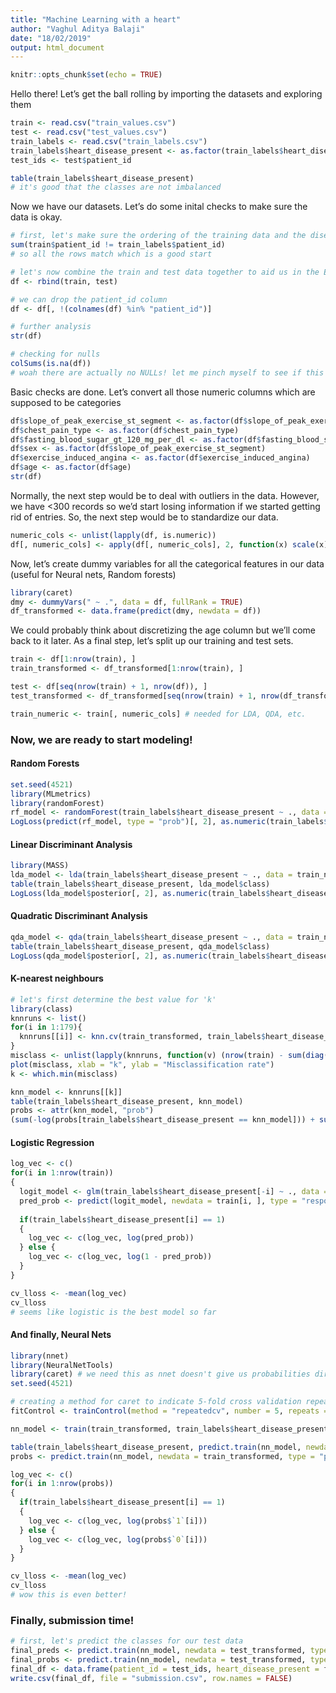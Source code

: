 ```yaml
---
title: "Machine Learning with a heart"
author: "Vaghul Aditya Balaji"
date: "18/02/2019"
output: html_document
---
```


```r
knitr::opts_chunk$set(echo = TRUE)
```

Hello there! Let's get the ball rolling by importing the datasets and exploring them

```r
train <- read.csv("train_values.csv")
test <- read.csv("test_values.csv")
train_labels <- read.csv("train_labels.csv")
train_labels$heart_disease_present <- as.factor(train_labels$heart_disease_present)
test_ids <- test$patient_id

table(train_labels$heart_disease_present)
# it's good that the classes are not imbalanced
```

Now we have our datasets. Let's do some inital checks to make sure the data is okay. 

```r
# first, let's make sure the ordering of the training data and the disease indicator data match
sum(train$patient_id != train_labels$patient_id)
# so all the rows match which is a good start

# let's now combine the train and test data together to aid us in the EDA and feature engineering phase
df <- rbind(train, test)

# we can drop the patient_id column
df <- df[, !(colnames(df) %in% "patient_id")]

# further analysis
str(df)

# checking for nulls
colSums(is.na(df))
# woah there are actually no NULLs! let me pinch myself to see if this is real!
```

Basic checks are done. Let's convert all those numeric columns which are supposed to be categories

```r
df$slope_of_peak_exercise_st_segment <- as.factor(df$slope_of_peak_exercise_st_segment)
df$chest_pain_type <- as.factor(df$chest_pain_type)
df$fasting_blood_sugar_gt_120_mg_per_dl <- as.factor(df$fasting_blood_sugar_gt_120_mg_per_dl)
df$sex <- as.factor(df$slope_of_peak_exercise_st_segment)
df$exercise_induced_angina <- as.factor(df$exercise_induced_angina)
df$age <- as.factor(df$age)
str(df)
```

Normally, the next step would be to deal with outliers in the data. However, we have <300 records so we'd start losing information if we started getting rid of entries. So, the next step would be to standardize our data.

```r
numeric_cols <- unlist(lapply(df, is.numeric))
df[, numeric_cols] <- apply(df[, numeric_cols], 2, function(x) scale(x))
```

Now, let's create dummy variables for all the categorical features in our data (useful for Neural nets, Random forests)

```r
library(caret)
dmy <- dummyVars(" ~ .", data = df, fullRank = TRUE)
df_transformed <- data.frame(predict(dmy, newdata = df))
```
We could probably think about discretizing the age column but we'll come back to it later. As a final step, let's split up our training and test sets.

```r
train <- df[1:nrow(train), ]
train_transformed <- df_transformed[1:nrow(train), ]

test <- df[seq(nrow(train) + 1, nrow(df)), ]
test_transformed <- df_transformed[seq(nrow(train) + 1, nrow(df_transformed)), ]

train_numeric <- train[, numeric_cols] # needed for LDA, QDA, etc.
```

### Now, we are ready to start modeling!

#### Random Forests

```r
set.seed(4521)
library(MLmetrics)
library(randomForest)
rf_model <- randomForest(train_labels$heart_disease_present ~ ., data = train)
LogLoss(predict(rf_model, type = "prob")[, 2], as.numeric(train_labels$heart_disease_present) - 1)
```

#### Linear Discriminant Analysis

```r
library(MASS)
lda_model <- lda(train_labels$heart_disease_present ~ ., data = train_numeric, CV = TRUE)
table(train_labels$heart_disease_present, lda_model$class)
LogLoss(lda_model$posterior[, 2], as.numeric(train_labels$heart_disease_present) - 1)
```

#### Quadratic Discriminant Analysis

```r
qda_model <- qda(train_labels$heart_disease_present ~ ., data = train_numeric, CV = TRUE)
table(train_labels$heart_disease_present, qda_model$class)
LogLoss(qda_model$posterior[, 2], as.numeric(train_labels$heart_disease_present) - 1)
```

#### K-nearest neighbours

```r
# let's first determine the best value for 'k'
library(class)
knnruns <- list()
for(i in 1:179){
  knnruns[[i]] <- knn.cv(train_transformed, train_labels$heart_disease_present, k = i, prob = TRUE)
}
misclass <- unlist(lapply(knnruns, function(v) (nrow(train) - sum(diag(table(train_labels$heart_disease_present, v))))/nrow(train)))
plot(misclass, xlab = "k", ylab = "Misclassification rate")
k <- which.min(misclass)

knn_model <- knnruns[[k]]
table(train_labels$heart_disease_present, knn_model)
probs <- attr(knn_model, "prob")
(sum(-log(probs[train_labels$heart_disease_present == knn_model])) + sum(-log(1 - probs[train_labels$heart_disease_present != knn_model])))/nrow(train)
```

#### Logistic Regression

```r
log_vec <- c()
for(i in 1:nrow(train))
{
  logit_model <- glm(train_labels$heart_disease_present[-i] ~ ., data = train[-i, !(names(train) %in% "age")], family = "binomial")
  pred_prob <- predict(logit_model, newdata = train[i, ], type = "response")
  
  if(train_labels$heart_disease_present[i] == 1)
  {
    log_vec <- c(log_vec, log(pred_prob))
  } else {
    log_vec <- c(log_vec, log(1 - pred_prob))
  }
}

cv_lloss <- -mean(log_vec)
cv_lloss
# seems like logistic is the best model so far
```

#### And finally, Neural Nets

```r
library(nnet)
library(NeuralNetTools)
library(caret) # we need this as nnet doesn't give us probabilities directly
set.seed(4521)

# creating a method for caret to indicate 5-fold cross validation repeated 5 times
fitControl <- trainControl(method = "repeatedcv", number = 5, repeats = 5)

nn_model <- train(train_transformed, train_labels$heart_disease_present, method='nnet', trControl = fitControl, tuneGrid = expand.grid(size = 1:15, decay = seq(0.1, 1, 0.1)))
```

```r
table(train_labels$heart_disease_present, predict.train(nn_model, newdata = train_transformed, type = "raw"))
probs <- predict.train(nn_model, newdata = train_transformed, type = "prob")

log_vec <- c()
for(i in 1:nrow(probs))
{
  if(train_labels$heart_disease_present[i] == 1)
  {
    log_vec <- c(log_vec, log(probs$`1`[i]))
  } else {
    log_vec <- c(log_vec, log(probs$`0`[i]))
  }
}

cv_lloss <- -mean(log_vec)
cv_lloss
# wow this is even better!
```
### Finally, submission time!

```r
# first, let's predict the classes for our test data
final_preds <- predict.train(nn_model, newdata = test_transformed, type = "raw")
final_probs <- predict.train(nn_model, newdata = test_transformed, type = "prob")
final_df <- data.frame(patient_id = test_ids, heart_disease_present = final_probs$`1`)
write.csv(final_df, file = "submission.csv", row.names = FALSE)
```
